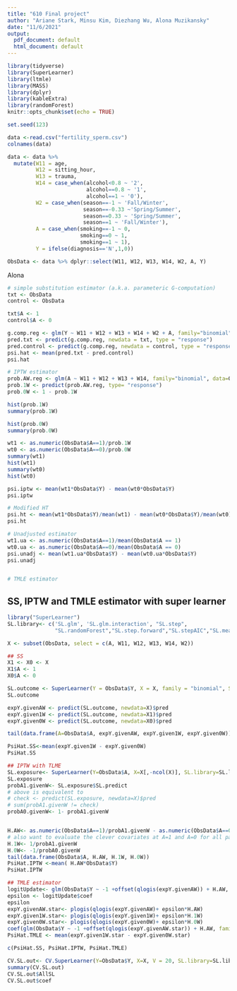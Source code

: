 ```yaml
---
title: "610 Final project"
author: "Ariane Stark, Minsu Kim, Diezhang Wu, Alona Muzikansky"
date: "11/6/2021"
output:
  pdf_document: default
  html_document: default
---
```


```r
library(tidyverse)
library(SuperLearner)
library(ltmle)
library(MASS)
library(dplyr)
library(kableExtra)
library(randomForest)
knitr::opts_chunk$set(echo = TRUE)

set.seed(123)
```


```r
data <-read.csv("fertility_sperm.csv")
colnames(data)

data <- data %>% 
  mutate(W11 = age,
         W12 = sitting_hour,
         W13 = trauma,
         W14 = case_when(alcohol<0.8 ~ '2',
                         alcohol==0.8 ~ '1',
                         alcohol==1 ~ '0'),
         W2 = case_when(season==-1 ~ 'Fall/Winter',
                        season==-0.33 ~'Spring/Summer',
                        season==0.33 ~ 'Spring/Summer',
                        season==1 ~ 'Fall/Winter'),
         A = case_when(smoking==-1 ~ 0,
                       smoking==0 ~ 1,
                       smoking==1 ~ 1),
         Y = ifelse(diagnosis=='N',1,0))

ObsData <- data %>% dplyr::select(W11, W12, W13, W14, W2, A, Y)

```

Alona

```r
# simple substitution estimator (a.k.a. parameteric G-computation)
txt <- ObsData
control <- ObsData

txt$A <- 1
control$A <- 0

g.comp.reg <- glm(Y ~ W11 + W12 + W13 + W14 + W2 + A, family="binomial", data=ObsData)
pred.txt <- predict(g.comp.reg, newdata = txt, type = "response") 
pred.control <- predict(g.comp.reg, newdata = control, type = "response")
psi.hat <- mean(pred.txt - pred.control)
psi.hat

# IPTW estimator
prob.AW.reg <- glm(A ~ W11 + W12 + W13 + W14, family="binomial", data=ObsData)
prob.1W <- predict(prob.AW.reg, type= "response")
prob.0W <- 1 - prob.1W

hist(prob.1W)
summary(prob.1W)

hist(prob.0W)
summary(prob.0W)

wt1 <- as.numeric(ObsData$A==1)/prob.1W 
wt0 <- as.numeric(ObsData$A==0)/prob.0W
summary(wt1)
hist(wt1)
summary(wt0)
hist(wt0)

psi.iptw <- mean(wt1*ObsData$Y) - mean(wt0*ObsData$Y)
psi.iptw

# Modified HT
psi.ht <- mean(wt1*ObsData$Y)/mean(wt1) - mean(wt0*ObsData$Y)/mean(wt0)
psi.ht

# Unadjusted estimator
wt1.ua <- as.numeric(ObsData$A==1)/mean(ObsData$A == 1)
wt0.ua <- as.numeric(ObsData$A==0)/mean(ObsData$A == 0)
psi.unadj <- mean(wt1.ua*ObsData$Y) - mean(wt0.ua*ObsData$Y)
psi.unadj


# TMLE estimator

```



## SS, IPTW and TMLE estimator with super learner
```r
library("SuperLearner")
SL.library<- c('SL.glm', 'SL.glm.interaction', "SL.step",
               "SL.randomForest","SL.step.forward","SL.stepAIC","SL.mean")

X <- subset(ObsData, select = c(A, W11, W12, W13, W14, W2))

## SS
X1 <- X0 <- X
X1$A <- 1
X0$A <- 0

SL.outcome <- SuperLearner(Y = ObsData$Y, X = X, family = "binomial", SL.library = SL.library)
SL.outcome

expY.givenAW <- predict(SL.outcome, newdata=X)$pred
expY.given1W <- predict(SL.outcome, newdata=X1)$pred
expY.given0W <- predict(SL.outcome, newdata=X0)$pred

tail(data.frame(A=ObsData$A, expY.givenAW, expY.given1W, expY.given0W))

PsiHat.SS<-mean(expY.given1W - expY.given0W)
PsiHat.SS
```


```r
## IPTW with TLME
SL.exposure<- SuperLearner(Y=ObsData$A, X=X[,-ncol(X)], SL.library=SL.library, family="binomial")
SL.exposure
probA1.givenW<- SL.exposure$SL.predict
# above is equivalent to
# check <- predict(SL.exposure, newdata=X)$pred
# sum(probA1.givenW != check)
probA0.givenW<- 1- probA1.givenW


H.AW<- as.numeric(ObsData$A==1)/probA1.givenW - as.numeric(ObsData$A==0)/probA0.givenW
# also want to evaluate the clever covariates at A=1 and A=0 for all participants
H.1W<- 1/probA1.givenW
H.0W<- -1/probA0.givenW
tail(data.frame(ObsData$A, H.AW, H.1W, H.0W))
PsiHat.IPTW <-mean( H.AW*ObsData$Y)
PsiHat.IPTW
```



```r
## TMLE estimator
logitUpdate<- glm(ObsData$Y ~ -1 +offset(qlogis(expY.givenAW)) + H.AW, family='binomial')
epsilon <- logitUpdate$coef
epsilon
expY.givenAW.star<- plogis(qlogis(expY.givenAW)+ epsilon*H.AW)
expY.given1W.star<- plogis(qlogis(expY.given1W)+ epsilon*H.1W)
expY.given0W.star<- plogis(qlogis(expY.given0W)+ epsilon*H.0W)
coef(glm(ObsData$Y ~ -1 +offset(qlogis(expY.givenAW.star)) + H.AW, family=binomial))
PsiHat.TMLE <- mean(expY.given1W.star - expY.given0W.star)

c(PsiHat.SS, PsiHat.IPTW, PsiHat.TMLE)
```


```r
CV.SL.out<- CV.SuperLearner(Y=ObsData$Y, X=X, V = 20, SL.library=SL.library, family='binomial')
summary(CV.SL.out)
CV.SL.out$AllSL
CV.SL.out$coef
```

